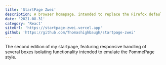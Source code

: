 ```yaml
---
title: 'StartPage Zwei'
description: A browser homepage, intended to replace the Firefox default, that was written using Next.js. This progressive web application provides the user with a search bar, icon based favorites, a menu of even more icons indicating the site that clicking it will take you to and a clock which gives the time and date for quick reference.
date: '2021-08-31'
category: 'React'
siteUrl: 'https://startpage-zwei.vercel.app'
github: 'https://github.com/Thomashighbaugh/startpage-zwei'
---
```


The second edition of my startpage, featuring responsive handling of several boxes isolating functionality intended to emulate the PommePage style.  
